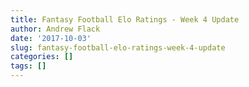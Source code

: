 ```yaml
---
title: Fantasy Football Elo Ratings - Week 4 Update
author: Andrew Flack
date: '2017-10-03'
slug: fantasy-football-elo-ratings-week-4-update
categories: []
tags: []
---
```


